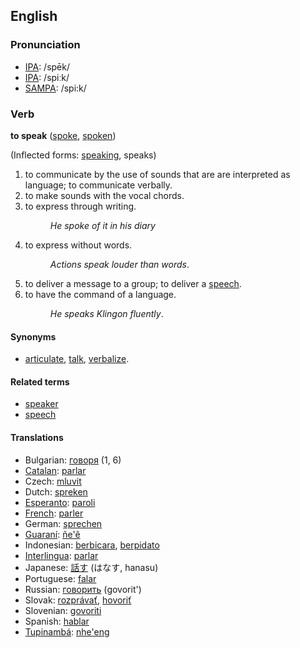 ==English==

===Pronunciation===

*[[w:IPA|IPA]]: /spēk/
*[[w:IPA|IPA]]: /spiːk/
*[[w:SAMPA|SAMPA]]: /spi:k/

===Verb===

'''to speak''' ([[spoke]], [[spoken]])

(Inflected forms: [[speaking]], speaks)

# to communicate by the use of sounds that are are interpreted as language; to communicate verbally.
# to make sounds with the vocal chords.
# to express through writing.
#:''He spoke of it in his diary''
# to express without words.
#:''Actions speak louder than words''.
# to deliver a message to a group; to deliver a [[speech]].
# to have the command of a language.
#:''He speaks Klingon fluently''.

====Synonyms====
*[[articulate]], [[talk]], [[verbalize]].

====Related terms====
*[[speaker]]
*[[speech]]

====Translations====
*Bulgarian: [[говоря]] (1, 6)
*[[Catalan]]: [[parlar]]
*Czech: [[mluvit]]
*Dutch: [[spreken]]
*[[Esperanto]]: [[paroli]]
*[[French]]: [[parler]]
*German: [[sprechen]]
*[[Guaraní]]: [[ñe'ẽ]]
*Indonesian: [[bicara|berbicara]], [[pidato|berpidato]]
*[[Interlingua]]: [[parlar]]
*Japanese: [[話す]] (はなす, hanasu)
*Portuguese: [[falar]]
*Russian: [[говорить]] (govorit')
*Slovak: [[rozprávať]], [[hovoriť]]
*Slovenian: [[govoriti]]
*Spanish: [[hablar]]
*[[Tupinambá]]: [[nhe'eng]]